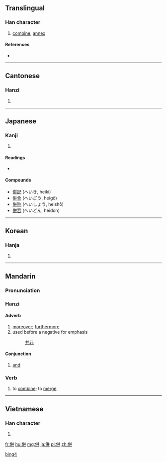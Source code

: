 {{also|倂|并}}
==Translingual==

===Han character===
{{Han char|rn=9|rad=人|as=06|sn=8|four=2824<sub>1</sub>|canj=人廿廿 (OTT)|ids=⿰[[亻]][[并]]}}

# [[combine]], [[annex]]

====References====
* {{Han ref|kx=0100.220|dkj=00561|dj=0212.170|hdz=10153.030|uh=4F75|ud=20341|bh=A8D6|bd=43222}}

----

==Cantonese==

===Hanzi===
{{yue-hanzi|jyut=[[bing3]], [[ping3]]|y=bing3, ping3}}

# {{defn|lang=yue|sort=人06}}

----

==Japanese==

===Kanji===
{{ja-kanji|grade=c|rs=人06}}

# {{defn|lang=ja|sort=人06}}

====Readings====
* {{ja-readings|on=[[へい]] (hei)|kun=[[あわせる]] (awaseru), [[ならぶ]] (narabu), [[しかし]] (shikashi)}}

====Compounds====
* [[併記]] (へいき, heiki)
* [[併合]] (へいごう, heigō)
* [[併称]] (へいしょう, heishō)
* [[併呑]] (へいどん, heidon)

----

==Korean==

===Hanja===
{{ko-hanja|hangeul=병|rv=byeong|mr=pyŏng}}

# {{defn|lang=ko|sort=人06}}

----

==Mandarin==
{{zh-hanzi-box|[[并]]|[[併]]}}

===Pronunciation===
{{Pinyin-IPA|bìng}}

===Hanzi===
{{cmn-hanzi|pin=[[bìng]] ([[bing4]])|wg=ping<sup>4</sup>|tra=併|sim=并}}

====Adverb====
{{cmn-adv|t|pin=bìng|pint=bing4|tra=並|sim=并}}

# [[moreover]]; [[furthermore]]
# used before a negative for emphasis
#: [[并非]]

====Conjunction====
{{cmn-con|t|pin=bìng|pint=bing4|tra=並|sim=并}}

# [[and]]

===Verb===
{{cmn-verb|t|pin=bìng|pint=bing4|tra=併|sim=并}}

# to [[combine]]; to [[merge]]

[[Category:Elementary Mandarin|bing4]]

----

==Vietnamese==

===Han character===
{{vi-hantu|[[tính]]|rs=人06}}

# {{defn|lang=vi|sort=人06}}

[[fr:併]]
[[hu:併]]
[[mg:併]]
[[ja:併]]
[[pl:併]]
[[zh:併]]